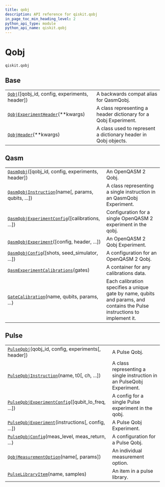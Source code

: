 ```yaml
---
title: qobj
description: API reference for qiskit.qobj
in_page_toc_min_heading_level: 2
python_api_type: module
python_api_name: qiskit.qobj
---
```


<span id="module-qiskit.qobj" />

<span id="qiskit-qobj" />

<span id="qobj-qiskit-qobj" />

# Qobj

`qiskit.qobj`

## Base

|                                                                                                           |                                                                 |
| --------------------------------------------------------------------------------------------------------- | --------------------------------------------------------------- |
| [`Qobj`](qiskit.qobj.Qobj "qiskit.qobj.Qobj")(\[qobj\_id, config, experiments, header])                   | A backwards compat alias for QasmQobj.                          |
| [`QobjExperimentHeader`](qiskit.qobj.QobjExperimentHeader "qiskit.qobj.QobjExperimentHeader")(\*\*kwargs) | A class representing a header dictionary for a Qobj Experiment. |
| [`QobjHeader`](qiskit.qobj.QobjHeader "qiskit.qobj.QobjHeader")(\*\*kwargs)                               | A class used to represent a dictionary header in Qobj objects.  |

## Qasm

|                                                                                                                                 |                                                                                                                           |
| ------------------------------------------------------------------------------------------------------------------------------- | ------------------------------------------------------------------------------------------------------------------------- |
| [`QasmQobj`](qiskit.qobj.QasmQobj "qiskit.qobj.QasmQobj")(\[qobj\_id, config, experiments, header])                             | An OpenQASM 2 Qobj.                                                                                                       |
| [`QasmQobjInstruction`](qiskit.qobj.QasmQobjInstruction "qiskit.qobj.QasmQobjInstruction")(name\[, params, qubits, ...])        | A class representing a single instruction in an QasmQobj Experiment.                                                      |
| [`QasmQobjExperimentConfig`](qiskit.qobj.QasmQobjExperimentConfig "qiskit.qobj.QasmQobjExperimentConfig")(\[calibrations, ...]) | Configuration for a single OpenQASM 2 experiment in the qobj.                                                             |
| [`QasmQobjExperiment`](qiskit.qobj.QasmQobjExperiment "qiskit.qobj.QasmQobjExperiment")(\[config, header, ...])                 | An OpenQASM 2 Qobj Experiment.                                                                                            |
| [`QasmQobjConfig`](qiskit.qobj.QasmQobjConfig "qiskit.qobj.QasmQobjConfig")(\[shots, seed\_simulator, ...])                     | A configuration for an OpenQASM 2 Qobj.                                                                                   |
| [`QasmExperimentCalibrations`](qiskit.qobj.QasmExperimentCalibrations "qiskit.qobj.QasmExperimentCalibrations")(gates)          | A container for any calibrations data.                                                                                    |
| [`GateCalibration`](qiskit.qobj.GateCalibration "qiskit.qobj.GateCalibration")(name, qubits, params, ...)                       | Each calibration specifies a unique gate by name, qubits and params, and contains the Pulse instructions to implement it. |

## Pulse

|                                                                                                                                       |                                                                       |
| ------------------------------------------------------------------------------------------------------------------------------------- | --------------------------------------------------------------------- |
| [`PulseQobj`](qiskit.qobj.PulseQobj "qiskit.qobj.PulseQobj")(qobj\_id, config, experiments\[, header])                                | A Pulse Qobj.                                                         |
| [`PulseQobjInstruction`](qiskit.qobj.PulseQobjInstruction "qiskit.qobj.PulseQobjInstruction")(name, t0\[, ch, ...])                   | A class representing a single instruction in an PulseQobj Experiment. |
| [`PulseQobjExperimentConfig`](qiskit.qobj.PulseQobjExperimentConfig "qiskit.qobj.PulseQobjExperimentConfig")(\[qubit\_lo\_freq, ...]) | A config for a single Pulse experiment in the qobj.                   |
| [`PulseQobjExperiment`](qiskit.qobj.PulseQobjExperiment "qiskit.qobj.PulseQobjExperiment")(instructions\[, config, ...])              | A Pulse Qobj Experiment.                                              |
| [`PulseQobjConfig`](qiskit.qobj.PulseQobjConfig "qiskit.qobj.PulseQobjConfig")(meas\_level, meas\_return, ...)                        | A configuration for a Pulse Qobj.                                     |
| [`QobjMeasurementOption`](qiskit.qobj.QobjMeasurementOption "qiskit.qobj.QobjMeasurementOption")(name\[, params])                     | An individual measurement option.                                     |
| [`PulseLibraryItem`](qiskit.qobj.PulseLibraryItem "qiskit.qobj.PulseLibraryItem")(name, samples)                                      | An item in a pulse library.                                           |

